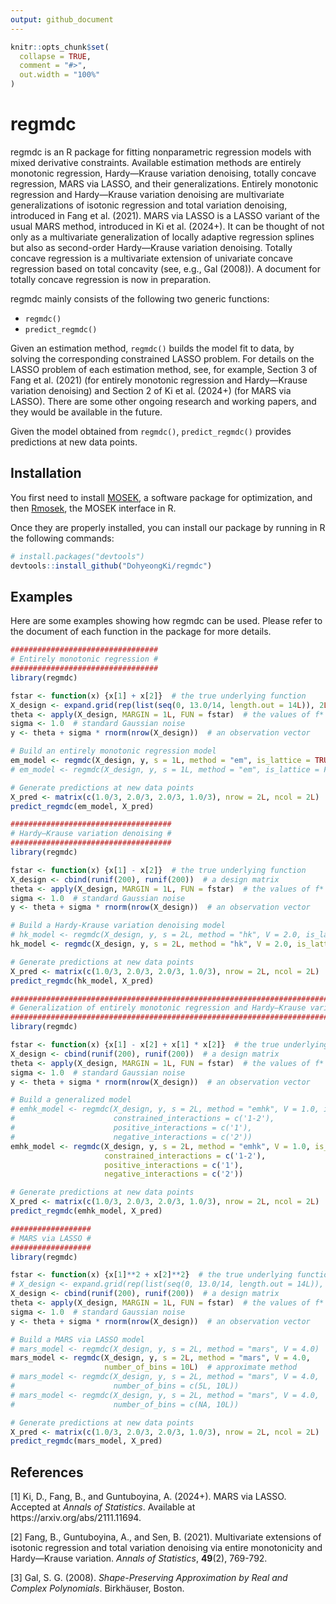 ```yaml
---
output: github_document
---
```


<!-- README.md is generated from README.Rmd. Please edit that file -->

```r
knitr::opts_chunk$set(
  collapse = TRUE,
  comment = "#>",
  out.width = "100%"
)
```

# regmdc

<!-- badges: start -->
<!-- badges: end -->

regmdc is an R package for fitting nonparametric regression models with mixed 
derivative constraints. Available estimation methods are entirely monotonic 
regression, Hardy—Krause variation denoising, totally concave regression, MARS 
via LASSO, and their generalizations. Entirely monotonic regression and 
Hardy—Krause variation denoising are multivariate generalizations of isotonic 
regression and total variation denoising, introduced in Fang et al. (2021). 
MARS via LASSO is a LASSO variant of the usual MARS method, introduced in 
Ki et al. (2024+). It can be thought of not only as a multivariate 
generalization of locally adaptive regression splines but also as second-order 
Hardy—Krause variation denoising. Totally concave regression is a multivariate 
extension of univariate concave regression based on total concavity (see, e.g., 
Gal (2008)). A document for totally concave regression is now in preparation. 

regmdc mainly consists of the following two generic functions:

* `regmdc()`
* `predict_regmdc()`

Given an estimation method, `regmdc()` builds the model fit to data, by solving 
the corresponding constrained LASSO problem. For details on the LASSO problem of 
each estimation method, see, for example, Section 3 of Fang et al. (2021) (for 
entirely monotonic regression and Hardy—Krause variation denoising) and 
Section 2 of Ki et al. (2024+) (for MARS via LASSO). There are some other 
ongoing research and working papers, and they would be available in the future.

Given the model obtained from `regmdc()`, `predict_regmdc()` provides 
predictions at new data points.


## Installation

You first need to install [MOSEK](https://docs.mosek.com/latest/install/installation.html), 
a software package for optimization, and then [Rmosek](https://docs.mosek.com/latest/rmosek/install-interface.html), 
the MOSEK interface in R.

Once they are properly installed, you can install our package by running in R 
the following commands:

```r
# install.packages("devtools")
devtools::install_github("DohyeongKi/regmdc")
```


## Examples

Here are some examples showing how regmdc can be used. Please refer to the 
document of each function in the package for more details.

```r
################################# 
# Entirely monotonic regression #
#################################
library(regmdc)

fstar <- function(x) {x[1] + x[2]}  # the true underlying function
X_design <- expand.grid(rep(list(seq(0, 13.0/14, length.out = 14L)), 2L))  # a design matrix
theta <- apply(X_design, MARGIN = 1L, FUN = fstar)  # the values of f* at the design points
sigma <- 1.0  # standard Gaussian noise
y <- theta + sigma * rnorm(nrow(X_design))  # an observation vector

# Build an entirely monotonic regression model
em_model <- regmdc(X_design, y, s = 1L, method = "em", is_lattice = TRUE)
# em_model <- regmdc(X_design, y, s = 1L, method = "em", is_lattice = FALSE)

# Generate predictions at new data points
X_pred <- matrix(c(1.0/3, 2.0/3, 2.0/3, 1.0/3), nrow = 2L, ncol = 2L)
predict_regmdc(em_model, X_pred)
```

```r
#################################### 
# Hardy—Krause variation denoising #
####################################
library(regmdc)

fstar <- function(x) {x[1] - x[2]}  # the true underlying function
X_design <- cbind(runif(200), runif(200))  # a design matrix
theta <- apply(X_design, MARGIN = 1L, FUN = fstar)  # the values of f* at the design points
sigma <- 1.0  # standard Gaussian noise
y <- theta + sigma * rnorm(nrow(X_design))  # an observation vector

# Build a Hardy-Krause variation denoising model
# hk_model <- regmdc(X_design, y, s = 2L, method = "hk", V = 2.0, is_lattice = TRUE)
hk_model <- regmdc(X_design, y, s = 2L, method = "hk", V = 2.0, is_lattice = FALSE)

# Generate predictions at new data points
X_pred <- matrix(c(1.0/3, 2.0/3, 2.0/3, 1.0/3), nrow = 2L, ncol = 2L)
predict_regmdc(hk_model, X_pred)
```

```r
######################################################################################## 
# Generalization of entirely monotonic regression and Hardy—Krause variation denoising #
########################################################################################
library(regmdc)

fstar <- function(x) {x[1] - x[2] + x[1] * x[2]}  # the true underlying function
X_design <- cbind(runif(200), runif(200))  # a design matrix
theta <- apply(X_design, MARGIN = 1L, FUN = fstar)  # the values of f* at the design points
sigma <- 1.0  # standard Gaussian noise
y <- theta + sigma * rnorm(nrow(X_design))  # an observation vector

# Build a generalized model
# emhk_model <- regmdc(X_design, y, s = 2L, method = "emhk", V = 1.0, is_lattice = TRUE,
#                      constrained_interactions = c('1-2'),
#                      positive_interactions = c('1'),
#                      negative_interactions = c('2'))
emhk_model <- regmdc(X_design, y, s = 2L, method = "emhk", V = 1.0, is_lattice = FALSE,
                     constrained_interactions = c('1-2'),
                     positive_interactions = c('1'),
                     negative_interactions = c('2'))

# Generate predictions at new data points
X_pred <- matrix(c(1.0/3, 2.0/3, 2.0/3, 1.0/3), nrow = 2L, ncol = 2L)
predict_regmdc(emhk_model, X_pred)
```

```r
################## 
# MARS via LASSO #
##################
library(regmdc)

fstar <- function(x) {x[1]**2 + x[2]**2}  # the true underlying function
# X_design <- expand.grid(rep(list(seq(0, 13.0/14, length.out = 14L)), 2L))  # a design matrix
X_design <- cbind(runif(200), runif(200))  # a design matrix
theta <- apply(X_design, MARGIN = 1L, FUN = fstar)  # the values of f* at the design points
sigma <- 1.0  # standard Gaussian noise
y <- theta + sigma * rnorm(nrow(X_design))  # an observation vector

# Build a MARS via LASSO model
# mars_model <- regmdc(X_design, y, s = 2L, method = "mars", V = 4.0)  # original method
mars_model <- regmdc(X_design, y, s = 2L, method = "mars", V = 4.0,
                     number_of_bins = 10L)  # approximate method
# mars_model <- regmdc(X_design, y, s = 2L, method = "mars", V = 4.0,
#                      number_of_bins = c(5L, 10L))  
# mars_model <- regmdc(X_design, y, s = 2L, method = "mars", V = 4.0,
#                      number_of_bins = c(NA, 10L))  

# Generate predictions at new data points
X_pred <- matrix(c(1.0/3, 2.0/3, 2.0/3, 1.0/3), nrow = 2L, ncol = 2L)
predict_regmdc(mars_model, X_pred)
```


## References

[1] Ki, D., Fang, B., and Guntuboyina, A. (2024+). MARS via LASSO. Accepted at 
*Annals of Statistics*. Available at https://arxiv.org/abs/2111.11694.

[2] Fang, B., Guntuboyina, A., and Sen, B. (2021). Multivariate extensions of 
isotonic regression and total variation denoising via entire monotonicity and 
Hardy—Krause variation. *Annals of Statistics*, **49**(2), 769-792.

[3] Gal, S. G. (2008). *Shape-Preserving Approximation by Real and Complex Polynomials*. 
Birkhäuser, Boston.
